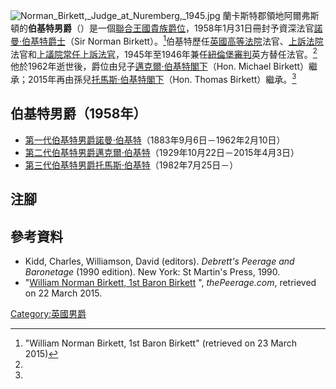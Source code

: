 [[File:Norman_Birkett,_Judge_at_Nuremberg,_1945.jpg|right]]
蘭卡斯特郡領地阿爾弗斯頓的'''伯基特男爵'''（{{lang-en|'''Baron Birkett''', of Ulverston in the County Palatine of Lancaster}}）是一個[[聯合王國貴族爵位|聯合王國貴族爵位]]，1958年1月31日冊封予資深法官[[第一代伯基特男爵諾曼·伯基特|諾曼·伯基特爵士]]（Sir Norman Birkett）。<ref name="peerage">"William Norman Birkett, 1st Baron Birkett" (retrieved on 23 March 2015)</ref>伯基特歷任[[英格蘭及威爾斯高等法院|英國高等法院]]法官、[[英格蘭及威爾斯上訴法院|上訴法院]]法官和[[英國上議院|上議院]][[常任上訴法官|常任上訴法官]]，1945年至1946年兼任[[紐倫堡審判|紐倫堡審判]]英方替任法官。<ref name=peerage/>他於1962年逝世後，爵位由兒子[[第二代伯基特男爵邁克爾·伯基特|邁克爾·伯基特閣下]]（Hon. Michael Birkett）繼承；2015年再由孫兒[[第三代伯基特男爵托馬斯·伯基特|托馬斯·伯基特閣下]]（Hon. Thomas Birkett）繼承。<ref name=peerage/>

== 伯基特男爵（1958年） ==
* [[第一代伯基特男爵諾曼·伯基特|第一代伯基特男爵諾曼·伯基特]]（1883年9月6日－1962年2月10日）
* [[第二代伯基特男爵邁克爾·伯基特|第二代伯基特男爵邁克爾·伯基特]]（1929年10月22日－2015年4月3日）
* [[第三代伯基特男爵托馬斯·伯基特|第三代伯基特男爵托馬斯·伯基特]]（1982年7月25日－）

== 注腳 ==
{{reflist}}

== 參考資料 ==
*Kidd, Charles, Williamson, David (editors). ''Debrett's Peerage and Baronetage'' (1990 edition). New York: St Martin's Press, 1990. 
*"[http://thepeerage.com/p14283.htm William Norman Birkett, 1st Baron Birkett] {{Wayback|url=http://thepeerage.com/p14283.htm |date=20180118204720 }}", ''thePeerage.com'', retrieved on 22 March 2015.

{{伯基特男爵}}
{{現存聯合王國男爵爵位}}

{{DEFAULTSORT:Birkett}}
[[Category:英國男爵|Category:英國男爵]]